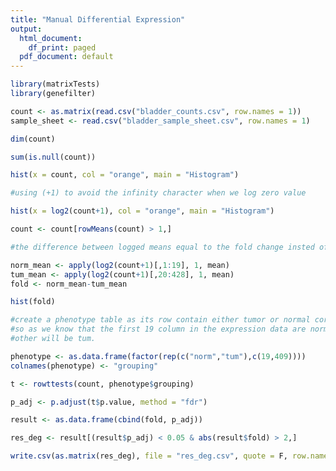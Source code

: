 ---
title: "Manual Differential Expression"
output:
  html_document:
    df_print: paged
  pdf_document: default
---
```{r Calling libraries}

library(matrixTests)
library(genefilter)
```

```{r Loading Gene Expression Data}

count <- as.matrix(read.csv("bladder_counts.csv", row.names = 1))
sample_sheet <- read.csv("bladder_sample_sheet.csv", row.names = 1)
```

```{r Dim of Count}

dim(count)
```

```{r Explore if is There any Missing Expression Value}

sum(is.null(count))
```

```{r Exploring Data Distribution Using Histogram Plot}

hist(x = count, col = "orange", main = "Histogram")
```

```{r Scaling the Data using log2 Transformation for Better Visualization}
#using (+1) to avoid the infinity character when we log zero value

hist(x = log2(count+1), col = "orange", main = "Histogram")
```

```{r Filter Low Count Genes Which have Row Mean Lower Than 1}

count <- count[rowMeans(count) > 1,]
```

```{r Calculating Fold Change}

#the difference between logged means equal to the fold change insted of using division of unlogged data

norm_mean <- apply(log2(count+1)[,1:19], 1, mean)
tum_mean <- apply(log2(count+1)[,20:428], 1, mean)
fold <- norm_mean-tum_mean
```

```{r View the Distribution of Fold Change}

hist(fold)
```

```{r Doing the Differential Expression Statistical Testing}

#create a phenotype table as its row contain either tumor or normal corresponding to th column in the expression data,
#so as we know that the first 19 column in the expression data are normal, so the first 19 row in the phenotype will be labeled as: norm and,
#other will be tum.

phenotype <- as.data.frame(factor(rep(c("norm","tum"),c(19,409))))
colnames(phenotype) <- "grouping"
```

```{r Making the Hypothesis Testing using T test for Each Row (gene)}

t <- rowttests(count, phenotype$grouping)
```

```{r Correct the T test P value using FDR method}

p_adj <- p.adjust(t$p.value, method = "fdr")
```

```{r Save the Result in a Data Frame Contain the Fold Change and P Adjusted value}

result <- as.data.frame(cbind(fold, p_adj))
```

```{r Choose the Statstical Significant Differentaily Expressed Genes (DEGs)}

res_deg <- result[(result$p_adj) < 0.05 & abs(result$fold) > 2,]
```

```{r Save the Result}

write.csv(as.matrix(res_deg), file = "res_deg.csv", quote = F, row.names = T)
```
